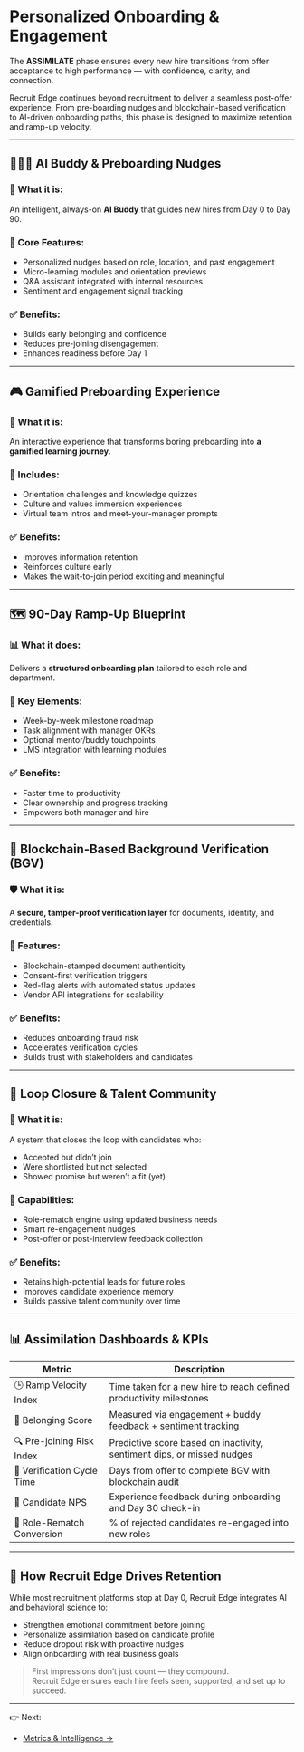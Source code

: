 # Personalized Onboarding & Engagement

The **ASSIMILATE** phase ensures every new hire transitions from offer acceptance to high performance — with confidence, clarity, and connection.

Recruit Edge continues beyond recruitment to deliver a seamless post-offer experience. From pre-boarding nudges and blockchain-based verification to AI-driven onboarding paths, this phase is designed to maximize retention and ramp-up velocity.

---

## 🧑‍🤝‍🧑 AI Buddy & Preboarding Nudges

### 🤖 What it is:
An intelligent, always-on **AI Buddy** that guides new hires from Day 0 to Day 90.

### 🧠 Core Features:
- Personalized nudges based on role, location, and past engagement
- Micro-learning modules and orientation previews
- Q&A assistant integrated with internal resources
- Sentiment and engagement signal tracking

### ✅ Benefits:
- Builds early belonging and confidence
- Reduces pre-joining disengagement
- Enhances readiness before Day 1

---

## 🎮 Gamified Preboarding Experience

### 🧩 What it is:
An interactive experience that transforms boring preboarding into **a gamified learning journey**.

### 📌 Includes:
- Orientation challenges and knowledge quizzes
- Culture and values immersion experiences
- Virtual team intros and meet-your-manager prompts

### ✅ Benefits:
- Improves information retention
- Reinforces culture early
- Makes the wait-to-join period exciting and meaningful

---

## 🗺️ 90-Day Ramp-Up Blueprint

### 📊 What it does:
Delivers a **structured onboarding plan** tailored to each role and department.

### 🔢 Key Elements:
- Week-by-week milestone roadmap
- Task alignment with manager OKRs
- Optional mentor/buddy touchpoints
- LMS integration with learning modules

### ✅ Benefits:
- Faster time to productivity
- Clear ownership and progress tracking
- Empowers both manager and hire

---

## 🔐 Blockchain-Based Background Verification (BGV)

### 🛡️ What it is:
A **secure, tamper-proof verification layer** for documents, identity, and credentials.

### 📌 Features:
- Blockchain-stamped document authenticity
- Consent-first verification triggers
- Red-flag alerts with automated status updates
- Vendor API integrations for scalability

### ✅ Benefits:
- Reduces onboarding fraud risk
- Accelerates verification cycles
- Builds trust with stakeholders and candidates

---

## 🔄 Loop Closure & Talent Community

### 🔁 What it is:
A system that closes the loop with candidates who:
- Accepted but didn’t join
- Were shortlisted but not selected
- Showed promise but weren’t a fit (yet)

### 📌 Capabilities:
- Role-rematch engine using updated business needs
- Smart re-engagement nudges
- Post-offer or post-interview feedback collection

### ✅ Benefits:
- Retains high-potential leads for future roles
- Improves candidate experience memory
- Builds passive talent community over time

---

## 📊 Assimilation Dashboards & KPIs

| Metric | Description |
|--------|-------------|
| 🕒 Ramp Velocity Index | Time taken for a new hire to reach defined productivity milestones |
| 🤝 Belonging Score | Measured via engagement + buddy feedback + sentiment tracking |
| 🔍 Pre-joining Risk Index | Predictive score based on inactivity, sentiment dips, or missed nudges |
| 📄 Verification Cycle Time | Days from offer to complete BGV with blockchain audit |
| 💬 Candidate NPS | Experience feedback during onboarding and Day 30 check-in |
| 🔁 Role-Rematch Conversion | % of rejected candidates re-engaged into new roles |

---

## 🧠 How Recruit Edge Drives Retention

While most recruitment platforms stop at Day 0, Recruit Edge integrates AI and behavioral science to:

- Strengthen emotional commitment before joining
- Personalize assimilation based on candidate profile
- Reduce dropout risk with proactive nudges
- Align onboarding with real business goals

> First impressions don’t just count — they compound.  
> Recruit Edge ensures each hire feels seen, supported, and set up to succeed.

---

👉 Next:
- [Metrics & Intelligence →](/RecruitEdge/kpi_metrics)

